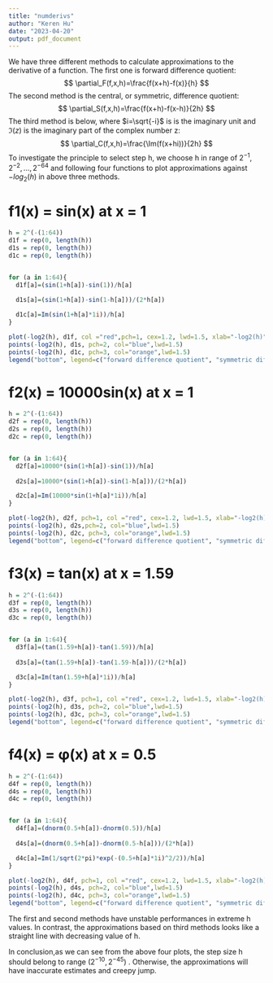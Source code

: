 ```yaml
---
title: "numderivs"
author: "Keren Hu"
date: "2023-04-20"
output: pdf_document
---
```


We have three different methods to calculate approximations to the derivative of a function. The first one is forward difference quotient:
$$
\partial_F(f,x,h)=\frac{f(x+h)-f(x)}{h}
$$
The second method is the central, or symmetric, difference quotient:
$$
\partial_S(f,x,h)=\frac{f(x+h)-f(x-h)}{2h}
$$
The third method is below, where $i=\sqrt{-i}$ is is the imaginary unit and $\Im(z)$ is the imaginary part of the complex number z:
$$
\partial_C(f,x,h)=\frac{\Im(f(x+hi))}{2h}
$$
To investigate the principle to select step h, we choose h in range of $2^{-1}, 2^{-2},...,2^{-64}$ and following four functions to plot approximations against $-log_2(h)$ in above three methods. 

# f1(x) = sin(x) at x = 1
```r
h = 2^(-(1:64))
d1f = rep(0, length(h))
d1s = rep(0, length(h))
d1c = rep(0, length(h))


for (a in 1:64){
  d1f[a]=(sin(1+h[a])-sin(1))/h[a]
  
  d1s[a]=(sin(1+h[a])-sin(1-h[a]))/(2*h[a])

  d1c[a]=Im(sin(1+h[a]*1i))/h[a]
}

plot(-log2(h), d1f, col ="red",pch=1, cex=1.2, lwd=1.5, xlab="-log2(h)", ylab="Approximations to the derivative of a function f1", main="f1(x)=sin(x) at x=1")
points(-log2(h), d1s, pch=2, col="blue",lwd=1.5)
points(-log2(h), d1c, pch=3, col="orange",lwd=1.5)
legend("bottom", legend=c("forward difference quotient", "symmetric difference quotient", "complex number quotient"), col=c("red","blue","orange"), pch=c(1,2,3), lwd=c(1.5,1.5,1.5))
```

# f2(x) = 10000sin(x) at x = 1
```r
h = 2^(-(1:64))
d2f = rep(0, length(h))
d2s = rep(0, length(h))
d2c = rep(0, length(h))


for (a in 1:64){
  d2f[a]=10000*(sin(1+h[a])-sin(1))/h[a]
  
  d2s[a]=10000*(sin(1+h[a])-sin(1-h[a]))/(2*h[a])

  d2c[a]=Im(10000*sin(1+h[a]*1i))/h[a]
}

plot(-log2(h), d2f, pch=1, col ="red", cex=1.2, lwd=1.5, xlab="-log2(h)", ylab="Approximations to the derivative of a function f1", main="f2(x)=10000sin(x) at x=1")
points(-log2(h), d2s,pch=2, col="blue",lwd=1.5)
points(-log2(h), d2c, pch=3, col="orange",lwd=1.5)
legend("bottom", legend=c("forward difference quotient", "symmetric difference quotient", "complex number quotient"), col=c("red","blue","orange"), pch=c(1,2,3), lwd=c(1.5,1.5,1.5))
```


# f3(x) = tan(x) at x = 1.59
```r
h = 2^(-(1:64))
d3f = rep(0, length(h))
d3s = rep(0, length(h))
d3c = rep(0, length(h))


for (a in 1:64){
  d3f[a]=(tan(1.59+h[a])-tan(1.59))/h[a]
  
  d3s[a]=(tan(1.59+h[a])-tan(1.59-h[a]))/(2*h[a])

  d3c[a]=Im(tan(1.59+h[a]*1i))/h[a]
}

plot(-log2(h), d3f, pch=1, col ="red", cex=1.2, lwd=1.5, xlab="-log2(h)", ylab="Approximations to the derivative of a function f1", main="f3(x)=tan(x) at x=1.59")
points(-log2(h), d3s, pch=2, col="blue",lwd=1.5)
points(-log2(h), d3c, pch=3, col="orange",lwd=1.5)
legend("bottom", legend=c("forward difference quotient", "symmetric difference quotient", "complex number quotient"), col=c("red","blue","orange"), pch=c(1,2,3), lwd=c(1.5,1.5,1.5))
```


# f4(x) = φ(x) at x = 0.5
```r
h = 2^(-(1:64))
d4f = rep(0, length(h))
d4s = rep(0, length(h))
d4c = rep(0, length(h))


for (a in 1:64){
  d4f[a]=(dnorm(0.5+h[a])-dnorm(0.5))/h[a]
  
  d4s[a]=(dnorm(0.5+h[a])-dnorm(0.5-h[a]))/(2*h[a])

  d4c[a]=Im(1/sqrt(2*pi)*exp(-(0.5+h[a]*1i)^2/2))/h[a]
}

plot(-log2(h), d4f, pch=1, col ="red", cex=1.2, lwd=1.5, xlab="-log2(h)", ylab="Approximations to the derivative of a function f1", main="f4(x)=φ(x) at x=0.5")
points(-log2(h), d4s, pch=2, col="blue",lwd=1.5)
points(-log2(h), d4c, pch=3, col="orange",lwd=1.5)
legend("bottom", legend=c("forward difference quotient", "symmetric difference quotient", "complex number quotient"), col=c("red","blue","orange"), pch=c(1,2,3), lwd=c(1.5,1.5,1.5))
```

The first and second methods have unstable performances in extreme h values. In contrast, the approximations based on third methods looks like a straight line with decreasing value of h.    

In conclusion,as we can see from the above four plots, the step size h should belong to range $(2^{-10}, 2^{-45})$ . Otherwise, the approximations will have inaccurate estimates and creepy jump. 

